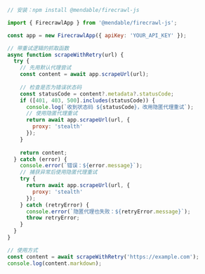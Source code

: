 ```js Node（Node.js）
// 安装：npm install @mendable/firecrawl-js

import { FirecrawlApp } from '@mendable/firecrawl-js';

const app = new FirecrawlApp({ apiKey: 'YOUR_API_KEY' });

// 带重试逻辑的抓取函数
async function scrapeWithRetry(url) {
  try {
    // 先用默认代理尝试
    const content = await app.scrapeUrl(url);
    
    // 检查是否为错误状态码
    const statusCode = content?.metadata?.statusCode;
    if ([401, 403, 500].includes(statusCode)) {
      console.log(`收到状态码 ${statusCode}，改用隐匿代理重试`);
      // 使用隐匿代理重试
      return await app.scrapeUrl(url, {
        proxy: 'stealth'
      });
    }
    
    return content;
  } catch (error) {
    console.error(`错误：${error.message}`);
    // 捕获异常后使用隐匿代理重试
    try {
      return await app.scrapeUrl(url, {
        proxy: 'stealth'
      });
    } catch (retryError) {
      console.error(`隐匿代理也失败：${retryError.message}`);
      throw retryError;
    }
  }
}

// 使用方式
const content = await scrapeWithRetry('https://example.com');
console.log(content.markdown);
```
